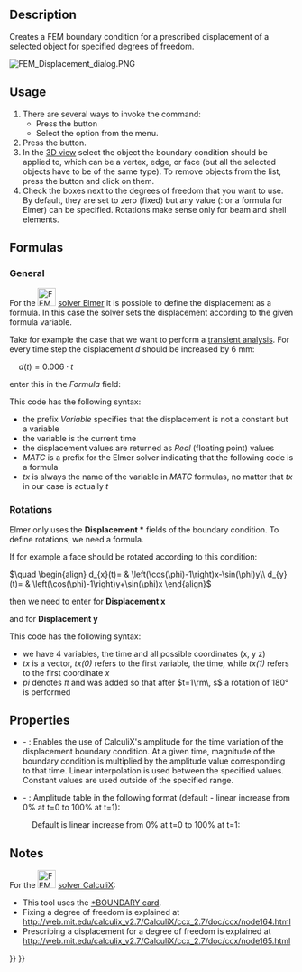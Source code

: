 <languages/>

{{Docnav
|[[FEM_ConstraintRigidBody|Constraint rigid body]]
|[[FEM_ConstraintContact|Constraint contact]]
|[[FEM_Workbench|FEM]]
|IconL=FEM_ConstraintRigidBody.svg
|IconR=FEM_ConstraintContact.svg
|IconC=Workbench_FEM.svg
}}

{{GuiCommandContainer|
{{GuiCommand
|Name=FEM ConstraintDisplacement
|MenuLocation=Model → Mechanical Boundary Conditions and Loads → Displacement Boundary Condition
|Workbenches=[[FEM_Workbench|FEM]]
|Shortcut=
|SeeAlso=[[FEM_tutorial|FEM tutorial]]
}}
{{GuiCommandFemInfo
|Solvers=CalculiX, Elmer
}}
}}

==Description==

Creates a FEM boundary condition for a prescribed displacement of a selected object for specified degrees of freedom.

[[File:FEM_Displacement_dialog.PNG]]
{{Caption|The FEM displacement task panel}}

==Usage==

# There are several ways to invoke the command:
#* Press the {{Button|[[Image:FEM_ConstraintDisplacement.svg|16px]] [[FEM_ConstraintDisplacement|Displacement Boundary Condition]]}} button
#* Select the {{MenuCommand|Model → Mechanical Boundary Conditions and Loads → [[Image:FEM_ConstraintDisplacement.svg|16px]] Displacement Boundary Condition}} option from the menu.
# Press the {{Button|Add}} button.
# In the [[3D_view|3D view]] select the object the boundary condition should be applied to, which can be a vertex, edge, or face (but all the selected objects have to be of the same type). To remove objects from the list, press the {{Button|Remove}} button and click on them.
# Check the boxes next to the degrees of freedom that you want to use. By default, they are set to zero (fixed) but any value ({{Version|0.21}}: or a formula for Elmer) can be specified. Rotations make sense only for beam and shell elements.

==Formulas==

{{Version|0.21}}

===General===

For the [[Image:FEM_SolverElmer.svg|32px]] [[FEM_SolverElmer|solver Elmer]] it is possible to  define the displacement as a formula. In this case the solver sets the displacement according to the given formula variable.

Take for example the case that we want to perform a [[FEM_SolverElmer_SolverSettings#Timestepping_(transient_analyses)|transient analysis]]. For every time step the displacement <math>d</math> should be increased by 6 mm:

<math>\quad
d(t)=0.006\cdot t
</math>

enter this in the ''Formula'' field:</br>
{{incode| Variable "time"; Real MATC "0.006*tx"}}

This code has the following syntax:
* the prefix ''Variable'' specifies that the displacement is not a constant but a variable
* the variable is the current time
* the displacement values are returned as ''Real'' (floating point) values
* ''MATC'' is a prefix for the Elmer solver indicating that the following code is a formula
* ''tx'' is always the name of the variable in ''MATC'' formulas, no matter that ''tx'' in our case is actually ''t''

===Rotations===

Elmer only uses the '''Displacement *''' fields of the boundary condition. To define rotations, we need a formula.

If for example a face should be rotated according to this condition:

<math>\quad
\begin{align}
d_{x}(t)= & \left(\cos(\phi)-1\right)x-\sin(\phi)y\\
d_{y}(t)= & \left(\cos(\phi)-1\right)y+\sin(\phi)x
\end{align}
</math>

then we need to enter for '''Displacement x'''</br>
{{incode|  Variable "time, Coordinate"
Real MATC "(cos(tx(0)*pi)-1.0)*tx(1)-sin(tx(0)*pi)*tx(2)}}

and for '''Displacement y'''</br>
{{incode|  Variable "time, Coordinate"
Real MATC "(cos(tx(0)*pi)-1.0)*tx(2)+sin(tx(0)*pi)*tx(1)}}

This code has the following syntax:
* we have 4 variables, the time and all possible coordinates (x, y z)
* ''tx'' is a vector, ''tx(0)'' refers to the first variable, the time, while ''tx(1)'' refers to the first coordinate ''x''
* ''pi'' denotes <math>\pi</math> and was added so that after <math>t=1\rm\, s</math> a rotation  of 180° is performed

==Properties==

* {{PropertyData|Enable Amplitude}} - {{Version|1.1}}: Enables the use of CalculiX's amplitude for the time variation of the displacement boundary condition. At a given time, magnitude of the boundary condition is multiplied by the amplitude value corresponding to that time. Linear interpolation is used between the specified values. Constant values are used outside of the specified range.
* {{PropertyData|Amplitude Values}} - {{Version|1.1}}: Amplitude table in the following format (default - linear increase from 0% at t=0 to 100% at t=1):

: {{Code|lang=text|code=
time_1, amplitude_value_1
...
}}

: Default is linear increase from 0% at t=0 to 100% at t=1:

: {{Code|lang=text|code=
0, 0
1, 1
}}

==Notes==

For the [[Image:FEM_SolverCalculixCcxtools.svg|32px]] [[FEM_SolverCalculixCcxtools|solver CalculiX]]:
* This tool uses the [https://web.mit.edu/calculix_v2.7/CalculiX/ccx_2.7/doc/ccx/node163.html *BOUNDARY card].
* Fixing a degree of freedom is explained at http://web.mit.edu/calculix_v2.7/CalculiX/ccx_2.7/doc/ccx/node164.html
* Prescribing a displacement for a degree of freedom is explained at http://web.mit.edu/calculix_v2.7/CalculiX/ccx_2.7/doc/ccx/node165.html


{{Docnav
|[[FEM_ConstraintRigidBody|Constraint rigid body]]
|[[FEM_ConstraintContact|Constraint contact]]
|[[FEM_Workbench|FEM]]
|IconL=FEM_ConstraintRigidBody.svg
|IconR=FEM_ConstraintContact.svg
|IconC=Workbench_FEM.svg
}}

{{FEM Tools navi{{#translation:}}}}
{{Userdocnavi{{#translation:}}}}